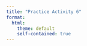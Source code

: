 ```yaml
---
title: "Practice Activity 6"
format:
  html:
    theme: default
    self-contained: true
---
```


```r

```

